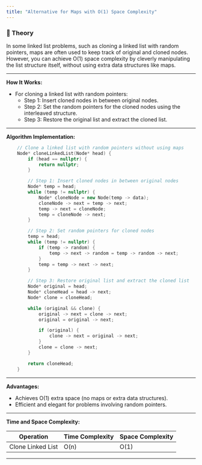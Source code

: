 ```yaml
---
title: "Alternative for Maps with O(1) Space Complexity"
---
```


### 📖 Theory

In some linked list problems, such as cloning a linked list with random pointers, maps are often used to keep track of original and cloned nodes. However, you can achieve O(1) space complexity by cleverly manipulating the list structure itself, without using extra data structures like maps.

---

**How It Works:**

- For cloning a linked list with random pointers:
    - Step 1: Insert cloned nodes in between original nodes.
    - Step 2: Set the random pointers for the cloned nodes using the interleaved structure.
    - Step 3: Restore the original list and extract the cloned list.

---

**Algorithm Implementation:**

```cpp
    // Clone a linked list with random pointers without using maps
    Node* cloneLinkedList(Node* head) {
        if (head == nullptr) {
            return nullptr;
        }

        // Step 1: Insert cloned nodes in between original nodes
        Node* temp = head;
        while (temp != nullptr) {
            Node* cloneNode = new Node(temp -> data);
            cloneNode -> next = temp -> next;
            temp -> next = cloneNode;
            temp = cloneNode -> next;
        }

        // Step 2: Set random pointers for cloned nodes
        temp = head;
        while (temp != nullptr) {
            if (temp -> random) {
                temp -> next -> random = temp -> random -> next;
            }
            temp = temp -> next -> next;
        }

        // Step 3: Restore original list and extract the cloned list
        Node* original = head;
        Node* cloneHead = head -> next;
        Node* clone = cloneHead;

        while (original && clone) {
            original -> next = clone -> next;
            original = original -> next;

            if (original) {
                clone -> next = original -> next;
            }
            clone = clone -> next;
        }

        return cloneHead;
    }
```

---

**Advantages:**

- Achieves O(1) extra space (no maps or extra data structures).
- Efficient and elegant for problems involving random pointers.

---

**Time and Space Complexity:**

| Operation           | Time Complexity | Space Complexity |
|---------------------|----------------|------------------|
| Clone Linked List   | O(n)           | O(1)             |

---